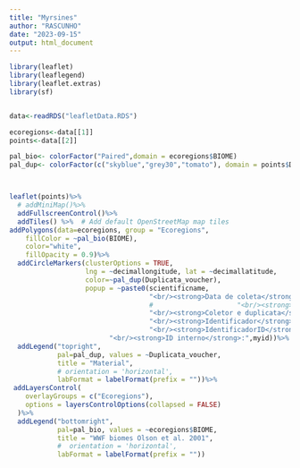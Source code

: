 ```yaml
---
title: "Myrsines"
author: "RASCUNHO"
date: "2023-09-15"
output: html_document
---
```


```r

library(leaflet)
library(leaflegend)
library(leaflet.extras)
library(sf)


data<-readRDS("leafletData.RDS")

ecoregions<-data[[1]]
points<-data[[2]]


```

```r
pal_bio<- colorFactor("Paired",domain = ecoregions$BIOME)
pal_dup<- colorFactor(c("skyblue","grey30","tomato"), domain = points$Duplicata_voucher)



leaflet(points)%>%
  # addMiniMap()%>%  
  addFullscreenControl()%>%
  addTiles() %>%  # Add default OpenStreetMap map tiles
addPolygons(data=ecoregions, group = "Ecoregions",
	fillColor = ~pal_bio(BIOME),
	color="white",
	fillOpacity = 0.9)%>%
  addCircleMarkers(clusterOptions = TRUE,
                   lng = ~decimallongitude, lat = ~decimallatitude,
                   color=~pal_dup(Duplicata_voucher),
                   popup = ~paste0(scientificname,
                                   "<br/><strong>Data de coleta</strong>:",eventdate,
                                   #				     "<br/><strong>Localidade</strong>:",locality,
                                   "<br/><strong>Coletor e duplicata</strong>:",coletor_dupID_e_N,
                                   "<br/><strong>Identificador</strong>:",identifiedby,
                                   "<br/><strong>IdentificadorID</strong>:",identifiedbyid,
					     "<br/><strong>ID interno</strong>:",myid))%>%
  addLegend("topright", 
            pal=pal_dup, values = ~Duplicata_voucher,
            title = "Material",
            # orientation = 'horizontal',
            labFormat = labelFormat(prefix = ""))%>%
 addLayersControl(
    overlayGroups = c("Ecoregions"),
    options = layersControlOptions(collapsed = FALSE)
  )%>%
  addLegend("bottomright", 
            pal=pal_bio, values = ~ecoregions$BIOME,
            title = "WWF biomes Olson et al. 2001",
            #  orientation = 'horizontal',
            labFormat = labelFormat(prefix = ""))
```

